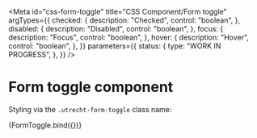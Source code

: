 <!-- @license CC0-1.0 -->


<Meta
  id="css-form-toggle"
  title="CSS Component/Form toggle"
  argTypes={{
    checked: {
      description: "Checked",
      control: "boolean",
    },
    disabled: {
      description: "Disabled",
      control: "boolean",
    },
    focus: {
      description: "Focus",
      control: "boolean",
    },
    hover: {
      description: "Hover",
      control: "boolean",
    },
  }}
  parameters={{
    status: {
      type: "WORK IN PROGRESS",
    },
  }}
/>

# Form toggle component

Styling via the `.utrecht-form-toggle` class name:

<Canvas>
  <Story
    name="Default"
    args={{
      ...defaultArgs,
    }}
  >
    {FormToggle.bind({})}
  </Story>
</Canvas>

<ArgsTable story="Default" />

